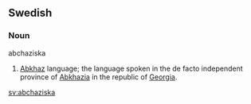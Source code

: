 ==Swedish==
===Noun===
;abchaziska
#[[Abkhaz]] language; the language spoken in the de facto independent province of [[Abkhazia]] in the republic of [[Georgia]].

[[sv:abchaziska]]